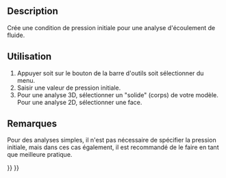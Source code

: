 <languages/>

{{Docnav/fr
|[[FEM_ConstraintInitialFlowVelocity/fr|Vitesse initiale d'écoulement]]
|[[FEM_ConstraintFlowVelocity/fr|Vitesse d'écoulement comme condition limite]]
|[[FEM_Workbench/fr|Atelier FEM]]
|IconL=FEM_ConstraintInitialFlowVelocity.svg
|IconR=FEM_ConstraintFlowVelocity.svg
|IconC=Workbench_FEM.svg
}}

{{GuiCommandContainer
|
{{GuiCommand/fr
|Name=FEM ConstraintInitialPressure
|Name/fr=FEM Pression initiale
|MenuLocation=Modèle → Conditions limites de fluide → Condition de pression initiale
|Workbenches=[[FEM_Workbench/fr|FEM]]
|Version=0.21
|SeeAlso=[[FEM_ConstraintInitialFlowVelocity/fr|FEM Vitesse d'écoulement initial]]
}}{{GuiCommandFemInfo/fr
|Solvers=Elmer
}}
}}

==Description==

Crée une condition de pression initiale pour une analyse d'écoulement de fluide.

<span id="Usage"></span>
==Utilisation== 

<div class="mw-translate-fuzzy">
# Appuyer soit sur le bouton de la barre d'outils {{Button|[[Image:FEM_ConstraintInitialPressure.svg|16px]] [[FEM_ConstraintInitialPressure/fr|Condition de pression initiale]]}} soit sélectionner {{MenuCommand|Modèle → Conditions limites de fluide → Condition de pression initiale}} du menu.
# Saisir une valeur de pression initiale.
# Pour une analyse 3D, sélectionner un "solide" (corps) de votre modèle. Pour une analyse 2D, sélectionner une face.
</div>

<span id="Notes"></span>
==Remarques== 

Pour des analyses simples, il n'est pas nécessaire de spécifier la pression initiale, mais dans ces cas également, il est recommandé de le faire en tant que meilleure pratique.


{{Docnav/fr
|[[FEM_ConstraintInitialFlowVelocity/fr|Vitesse initiale d'écoulement]]
|[[FEM_ConstraintFlowVelocity/fr|Vitesse d'écoulement comme condition limite]]
|[[FEM_Workbench/fr|Atelier FEM]]
|IconL=FEM_ConstraintInitialFlowVelocity.svg
|IconR=FEM_ConstraintFlowVelocity.svg
|IconC=Workbench_FEM.svg
}}

{{FEM Tools navi{{#translation:}}}}
{{Userdocnavi{{#translation:}}}}